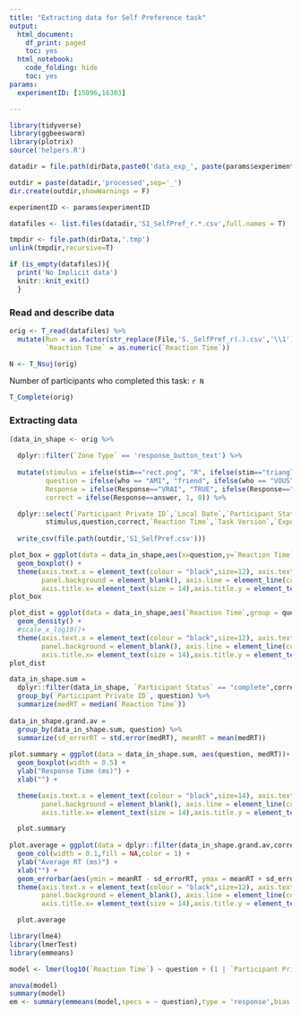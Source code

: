 ```yaml
---
title: "Extracting data for Self Preference task"
output:
  html_document:
    df_print: paged
    toc: yes
  html_notebook:
    code_folding: hide
    toc: yes
params:
  experimentID: [15096,16303]

---
```

<!-- # This is the Blursday database paper source code. -->
<!-- # This code was used to prepare the following article: -->
<!-- # XXX Ref. to add XXX -->
<!-- # -->
<!-- # The live application of the server can be accessed at  -->
<!-- # https://dnacombo.shinyapps.io/Blursday/ -->
<!-- # This code is publicly available at -->
<!-- # https://github.com/dnacombo/TSDshiny -->

<!-- #     Copyright (C) 2021  Maximilien Chaumon -->
<!-- # -->
<!-- #     This program is free software: you can redistribute it and/or modify -->
<!-- #     it under the terms of the GNU General Public License as published by -->
<!-- #     the Free Software Foundation, either version 3 of the License, or -->
<!-- #     (at your option) any later version. -->
<!-- # -->
<!-- #     This program is distributed in the hope that it will be useful, -->
<!-- #     but WITHOUT ANY WARRANTY; without even the implied warranty of -->
<!-- #     MERCHANTABILITY or FITNESS FOR A PARTICULAR PURPOSE.  See the -->
<!-- #     GNU General Public License for more details. -->
<!-- # -->
<!-- #     You should have received a copy of the GNU General Public License -->
<!-- #     along with this program.  If not, see <http://www.gnu.org/licenses/>. -->


```r
library(tidyverse)
library(ggbeeswarm)
library(plotrix)
source('helpers.R')
```

```r

datadir = file.path(dirData,paste0('data_exp_', paste(params$experimentID,collapse='-'), '_', ExperimentName[1]))

outdir = paste(datadir,'processed',sep='_')
dir.create(outdir,showWarnings = F)

experimentID <- params$experimentID

datafiles <- list.files(datadir,'S1_SelfPref_r.*.csv',full.names = T)

tmpdir <- file.path(dirData,'.tmp')
unlink(tmpdir,recursive=T)

if (is_empty(datafiles)){
  print('No Implicit data')
  knitr::knit_exit()
  }

```

### Read and describe data

```r

orig <- T_read(datafiles) %>%
  mutate(Run = as.factor(str_replace(File,'S._SelfPref_r(.).csv','\\1')),
         `Reaction Time` = as.numeric(`Reaction Time`))

N <- T_Nsuj(orig)


```

Number of participants who completed this task:
`r N`

```r

T_Complete(orig)

```

### Extracting data

```r

(data_in_shape <- orig %>%
   
  dplyr::filter(`Zone Type` == 'response_button_text') %>%
   
  mutate(stimulus = ifelse(stim=="rect.png", "R", ifelse(stim=="triangle.png", "T", ifelse(stim=="penta.png", "P",999))),
         question = ifelse(who == "AMI", "friend", ifelse(who == "VOUS", "you", ifelse(who == "AUTRE", "other", 999))),
         Response = ifelse(Response=="VRAI", "TRUE", ifelse(Response=="FAUX","FALSE",999)),
         correct = ifelse(Response==answer, 1, 0)) %>%

  dplyr::select(`Participant Private ID`,`Local Date`,`Participant Status`,Run,Response,
         stimulus,question,correct,`Reaction Time`,`Task Version`,`Experiment ID`) %>%
  
  write_csv(file.path(outdir,'S1_SelfPref.csv')))
```


```r
plot_box = ggplot(data = data_in_shape,aes(x=question,y=`Reaction Time`)) +
  geom_boxplot() +
  theme(axis.text.x = element_text(colour = "black",size=12), axis.text.y = element_text(colour = "black",size = 12),panel.grid.major = element_blank(), panel.grid.minor = element_blank(),
        panel.background = element_blank(), axis.line = element_line(colour = "black",size=0.5),axis.ticks =element_line(colour = "black",size=0.5) , 
        axis.title.x= element_text(size = 14),axis.title.y = element_text(size = 14)) 
plot_box

plot_dist = ggplot(data = data_in_shape,aes(`Reaction Time`,group = question, color = question)) +
  geom_density() +
  #scale_x_log10()+
  theme(axis.text.x = element_text(colour = "black",size=12), axis.text.y = element_text(colour = "black",size = 12),panel.grid.major =   element_blank(), panel.grid.minor = element_blank(),
        panel.background = element_blank(), axis.line = element_line(colour = "black",size=0.5),axis.ticks =element_line(colour = "black",size=0.5) , 
        axis.title.x= element_text(size = 14),axis.title.y = element_text(size = 14)) 
plot_dist

```

```r
data_in_shape.sum = 
  dplyr::filter(data_in_shape, `Participant Status` == "complete",correct ==1) %>%
  group_by(`Participant Private ID`, question) %>%
  summarize(medRT = median(`Reaction Time`))
  
data_in_shape.grand.av =
  group_by(data_in_shape.sum, question) %>%
  summarize(sd_errorRT = std.error(medRT), meanRT = mean(medRT))
  
plot.summary = ggplot(data = data_in_shape.sum, aes(question, medRT))+
  geom_boxplot(width = 0.5) + 
  ylab("Response Time (ms)") + 
  xlab("") +

  theme(axis.text.x = element_text(colour = "black",size=14), axis.text.y = element_text(colour = "black",size = 11),panel.grid.major =   element_blank(), panel.grid.minor = element_blank(),
        panel.background = element_blank(), axis.line = element_line(colour = "black",size=0.5),axis.ticks =element_line(colour = "black",size=0.5) , 
        axis.title.x= element_text(size = 14),axis.title.y = element_text(size = 14)) 

  plot.summary
  
plot.average = ggplot(data = dplyr::filter(data_in_shape.grand.av,correct==1), aes(question, meanRT))+
  geom_col(width = 0.1,fill = NA,color = 1) + 
  ylab("Average RT (ms)") + 
  xlab("") +
  geom_errorbar(aes(ymin = meanRT - sd_errorRT, ymax = meanRT + sd_errorRT), width = 0.0001) + 
  theme(axis.text.x = element_text(colour = "black",size=12), axis.text.y = element_text(colour = "black",size = 12),panel.grid.major =   element_blank(), panel.grid.minor = element_blank(),
        panel.background = element_blank(), axis.line = element_line(colour = "black",size=0.5),axis.ticks =element_line(colour = "black",size=0.5) , 
        axis.title.x= element_text(size = 14),axis.title.y = element_text(size = 14)) 

  plot.average
```

```r
library(lme4)
library(lmerTest)
library(emmeans)

model <- lmer(log10(`Reaction Time`) ~ question + (1 | `Participant Private ID`), data = dplyr::filter(data_in_shape, correct =1))

anova(model)
summary(model)
em <- summary(emmeans(model,specs = ~ question),type = 'response',bias.adj = T)



```




